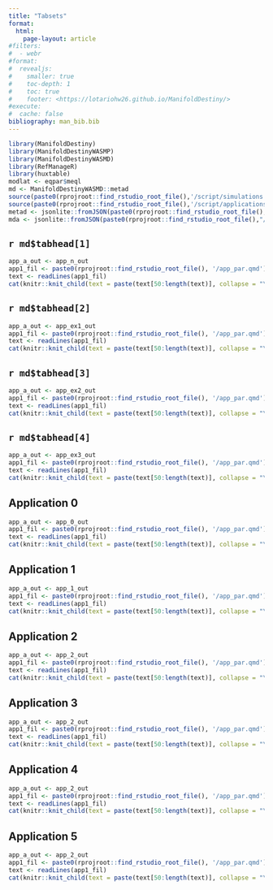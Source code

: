 ```yaml
---
title: "Tabsets"
format: 
  html:
    page-layout: article
#filters:
#  - webr
#format:
#  revealjs: 
#    smaller: true
#    toc-depth: 1
#    toc: true 
#    footer: <https://lotariohw26.github.io/ManifoldDestiny/>
#execute: 
#  cache: false
bibliography: man_bib.bib
---
```


```r
library(ManifoldDestiny)
library(ManifoldDestinyWASMP)
library(ManifoldDestinyWASMD)
library(RefManageR)
library(huxtable)
modlat <- eqpar$meql
md <- ManifoldDestinyWASMD::metad
source(paste0(rprojroot::find_rstudio_root_file(),'/script/simulations.R'))
source(paste0(rprojroot::find_rstudio_root_file(),'/script/applications.R'))
metad <- jsonlite::fromJSON(paste0(rprojroot::find_rstudio_root_file(),"/data-raw/metadata.json"))
mda <- jsonlite::fromJSON(paste0(rprojroot::find_rstudio_root_file(),"/data-raw/metadata.json"))
```

::: {.callout-caution collapse="true"}
## `r md$tabhead[1]`
```r
app_a_out <- app_n_out
app1_fil <- paste0(rprojroot::find_rstudio_root_file(), '/app_par.qmd')
text <- readLines(app1_fil)
cat(knitr::knit_child(text = paste(text[50:length(text)], collapse = "\n"), quiet = TRUE))
```
:::


::: {.callout-caution collapse="true"}
## `r md$tabhead[2]`
```r
app_a_out <- app_ex1_out 
app1_fil <- paste0(rprojroot::find_rstudio_root_file(), '/app_par.qmd')
text <- readLines(app1_fil)
cat(knitr::knit_child(text = paste(text[50:length(text)], collapse = "\n"), quiet = TRUE))
```
:::

::: {.callout-caution collapse="true"}
## `r md$tabhead[3]`
```r
app_a_out <- app_ex2_out 
app1_fil <- paste0(rprojroot::find_rstudio_root_file(), '/app_par.qmd')
text <- readLines(app1_fil)
cat(knitr::knit_child(text = paste(text[50:length(text)], collapse = "\n"), quiet = TRUE))
```
:::



::: {.callout-caution collapse="true"}
## `r md$tabhead[4]`
```r
app_a_out <- app_ex3_out 
app1_fil <- paste0(rprojroot::find_rstudio_root_file(), '/app_par.qmd')
text <- readLines(app1_fil)
cat(knitr::knit_child(text = paste(text[50:length(text)], collapse = "\n"), quiet = TRUE))
```
:::

::: {.callout-caution collapse="true"}
## Application 0 
```r
app_a_out <- app_0_out 
app1_fil <- paste0(rprojroot::find_rstudio_root_file(), '/app_par.qmd')
text <- readLines(app1_fil)
cat(knitr::knit_child(text = paste(text[50:length(text)], collapse = "\n"), quiet = TRUE))
```
:::

::: {.callout-caution collapse="true"}
## Application 1 
```r
app_a_out <- app_1_out 
app1_fil <- paste0(rprojroot::find_rstudio_root_file(), '/app_par.qmd')
text <- readLines(app1_fil)
cat(knitr::knit_child(text = paste(text[50:length(text)], collapse = "\n"), quiet = TRUE))
```
:::


::: {.callout-caution collapse="true"}
## Application 2 
```r
app_a_out <- app_2_out 
app1_fil <- paste0(rprojroot::find_rstudio_root_file(), '/app_par.qmd')
text <- readLines(app1_fil)
cat(knitr::knit_child(text = paste(text[50:length(text)], collapse = "\n"), quiet = TRUE))
```
:::
::: {.callout-caution collapse="true"}
## Application 3 
```r
app_a_out <- app_2_out 
app1_fil <- paste0(rprojroot::find_rstudio_root_file(), '/app_par.qmd')
text <- readLines(app1_fil)
cat(knitr::knit_child(text = paste(text[50:length(text)], collapse = "\n"), quiet = TRUE))
```
:::
::: {.callout-caution collapse="true"}
## Application 4 
```r
app_a_out <- app_2_out 
app1_fil <- paste0(rprojroot::find_rstudio_root_file(), '/app_par.qmd')
text <- readLines(app1_fil)
cat(knitr::knit_child(text = paste(text[50:length(text)], collapse = "\n"), quiet = TRUE))
```
:::
::: {.callout-caution collapse="true"}
## Application 5 
```r
app_a_out <- app_2_out 
app1_fil <- paste0(rprojroot::find_rstudio_root_file(), '/app_par.qmd')
text <- readLines(app1_fil)
cat(knitr::knit_child(text = paste(text[50:length(text)], collapse = "\n"), quiet = TRUE))
```
:::


